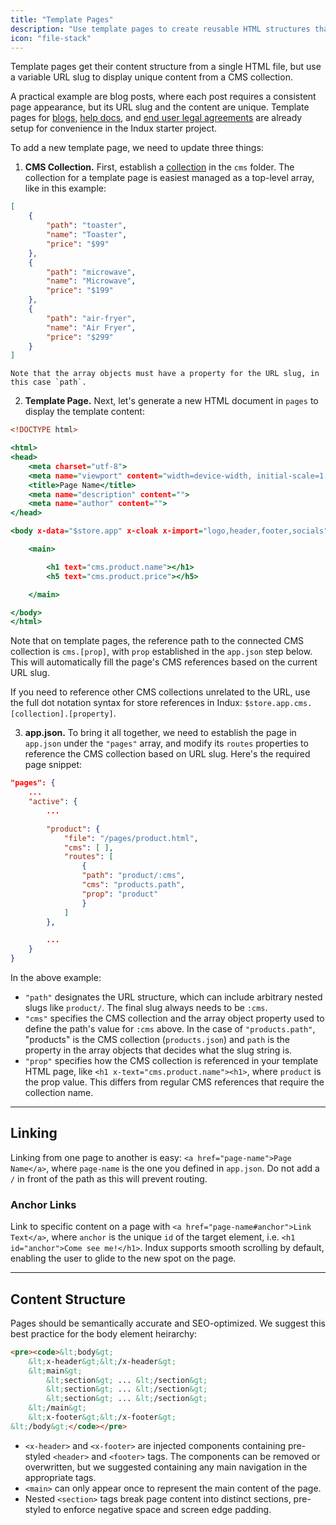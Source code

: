 ```yaml
---
title: "Template Pages"
description: "Use template pages to create reusable HTML structures that can be easily applied to multiple pages."
icon: "file-stack"
---
```


Template pages get their content structure from a single HTML file, but use a variable URL slug to display unique content from a CMS collection.

A practical example are blog posts, where each post requires a consistent page appearance, but its URL slug and the content are unique. Template pages for [blogs](docs/blogs), [help docs](docs/help-docs), and [end user legal agreements](docs/legal) are already setup for convenience in the Indux starter project.

To add a new template page, we need to update three things:

1. **CMS Collection.** First, establish a [collection](docs/cms-collections) in the `cms` folder. The collection for a template page is easiest managed as a top-level array, like in this example:
```products.json
[
    {
        "path": "toaster",
        "name": "Toaster",
        "price": "$99"
    },
    {
        "path": "microwave",
        "name": "Microwave",
        "price": "$199"
    },
    {
        "path": "air-fryer",
        "name": "Air Fryer",
        "price": "$299"
    }
]
```
    Note that the array objects must have a property for the URL slug, in this case `path`.

2. **Template Page.** Next, let's generate a new HTML document in `pages` to display the template content:
```product.html
<!DOCTYPE html>

<html>
<head>
    <meta charset="utf-8">
    <meta name="viewport" content="width=device-width, initial-scale=1.0, viewport-fit=cover">
    <title>Page Name</title>
    <meta name="description" content="">
    <meta name="author" content="">
</head>

<body x-data="$store.app" x-cloak x-import="logo,header,footer,socials">

    <main>

        <h1 text="cms.product.name"></h1>
        <h5 text="cms.product.price"></h5>

    </main>

</body>
</html>
```

Note that on template pages, the reference path to the connected CMS collection is `cms.[prop]`, with `prop` established in the `app.json` step below. This will automatically fill the page's CMS references based on the current URL slug.

If you need to reference other CMS collections unrelated to the URL, use the full dot notation syntax for store references in Indux: `$store.app.cms.[collection].[property]`.

3. **app.json.** To bring it all together, we need to establish the page in `app.json` under the `"pages"` array, and modify its `routes` properties to reference the CMS collection based on URL slug. Here's the required page snippet:
```app.json
"pages": {
    ...
    "active": {
        ...

        "product": {
            "file": "/pages/product.html",
            "cms": [ ],
            "routes": [
                {
                "path": "product/:cms",
                "cms": "products.path",
                "prop": "product"
                }
            ]
        },

        ...
    }
}
```
In the above example:

- `"path"` designates the URL structure, which can include arbitrary nested slugs like `product/`. The final slug always needs to be `:cms`.
- `"cms"` specifies the CMS collection and the array object property used to define the path's value for `:cms` above. In the case of `"products.path"`, "products" is the CMS collection (`products.json`) and `path` is the property in the array objects that decides what the slug string is.
- `"prop"` specifies how the CMS collection is referenced in your template HTML page, like `<h1 x-text="cms.product.name"><h1>`, where `product` is the prop value. This differs from regular CMS references that require the collection name.

---

## Linking
Linking from one page to another is easy: `<a href="page-name">Page Name</a>`, where `page-name` is the one you defined in `app.json`. Do not add a `/` in front of the path as this will prevent routing.

### Anchor Links
Link to specific content on a page with `<a href="page-name#anchor">Link Text</a>`, where `anchor` is the unique `id` of the target element, i.e. `<h1 id="anchor">Come see me!</h1>`. Indux supports smooth scrolling by default, enabling the user to glide to the new spot on the page.

---

## Content Structure
Pages should be semantically accurate and SEO-optimized. We suggest this best practice for the body element heirarchy:
```html
<pre><code>&lt;body&gt;
    &lt;x-header&gt;&lt;/x-header&gt;
    &lt;main&gt;
        &lt;section&gt; ... &lt;/section&gt;
        &lt;section&gt; ... &lt;/section&gt;
        &lt;section&gt; ... &lt;/section&gt;
    &lt;/main&gt;
    &lt;x-footer&gt;&lt;/x-footer&gt;
&lt;/body&gt;</code></pre>
```
- `<x-header>` and `<x-footer>` are injected components containing pre-styled `<header>` and `<footer>` tags. The components can be removed or overwritten, but we suggested containing any main navigation in the appropriate tags.
- `<main>` can only appear once to represent the main content of the page.
- Nested `<section>` tags break page content into distinct sections, pre-styled to enforce negative space and screen edge padding.